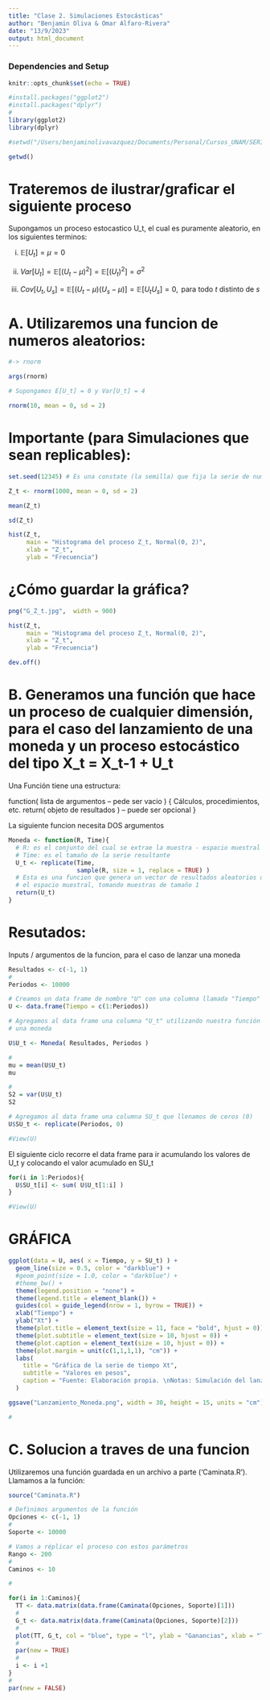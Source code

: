 ```yaml
---
title: "Clase 2. Simulaciones Estocásticas"
author: "Benjamin Oliva & Omar Alfaro-Rivera"
date: "13/9/2023"
output: html_document
---
```


### Dependencies and Setup
```r
knitr::opts_chunk$set(echo = TRUE)

#install.packages("ggplot2")
#install.packages("dplyr")
#
library(ggplot2)
library(dplyr)
```


```r
#setwd("/Users/benjaminolivavazquez/Documents/Personal/Cursos_UNAM/SERIES_2021-I/Series-de-Tiempo-Fall2020/Clase_2")

getwd()
```
# Trateremos de ilustrar/graficar el siguiente proceso

Supongamos un proceso estocastico U_t, el cual es puramente aleatorio, en los siguientes
terminos:
  
  i)   $\mathbb{E}[U_t] = \mu = 0$ 

  ii)  $Var[U_t] = \mathbb{E}[(U_t - \mu)^2] = \mathbb{E}[(U_t)^2] = \sigma^2$

  iii)  $Cov[U_t,U_s] = \mathbb{E}[(U_t - \mu)(U_s - \mu)] = \mathbb{E}[U_t U_s] = 0, \text{ para todo } t \text{ distinto de } s$
  
# A. Utilizaremos una funcion de numeros aleatorios: 
```r
#-> rnorm

args(rnorm)

# Supongamos E[U_t] = 0 y Var[U_t] = 4

rnorm(10, mean = 0, sd = 2)

```

# Importante (para Simulaciones que sean replicables):


```r
set.seed(12345) # Es una constate (la semilla) que fija la serie de numeros aleatorios

Z_t <- rnorm(1000, mean = 0, sd = 2)

mean(Z_t)

sd(Z_t)

hist(Z_t, 
     main = "Histograma del proceso Z_t, Normal(0, 2)", 
     xlab = "Z_t", 
     ylab = "Frecuencia")
```


# ¿Cómo guardar la gráfica?

```r

png("G_Z_t.jpg",  width = 900)

hist(Z_t, 
     main = "Histograma del proceso Z_t, Normal(0, 2)", 
     xlab = "Z_t", 
     ylab = "Frecuencia")

dev.off()
```

# B. Generamos una función que hace un proceso de cualquier dimensión, para el caso del lanzamiento de una moneda y un proceso estocástico del tipo X_t = X_t-1 + U_t
Una Función tiene una estructura:

function( lista de argumentos -- pede ser vacio )
   {
   Cálculos, procedimientos, etc.
   return( objeto de resultados ) -- puede ser opcional
   }

La siguiente funcion necesita DOS argumentos

```r

Moneda <- function(R, Time){
  # R: es el conjunto del cual se extrae la muestra - espacio muestral
  # Time: es el tamaño de la serie resultante
  U_t <- replicate(Time, 
                   sample(R, size = 1, replace = TRUE) )
  # Esta es una funcion que genera un vector de resultados aleatorios de los posibles en
  # el espacio muestral, tomando muestras de tamaño 1
  return(U_t)
}

```

# Resutados: 
Inputs / argumentos de la funcion, para el caso de lanzar una moneda

```r
Resultados <- c(-1, 1)
#
Periodos <- 10000

# Creamos un data frame de nombre "U" con una columna llamada "Tiempo"
U <- data.frame(Tiempo = c(1:Periodos))

# Agregamos al data frame una columna "U_t" utilizando nuestra función de lanzamiento de
# una moneda

U$U_t <- Moneda( Resultados, Periodos )

#
mu = mean(U$U_t)
mu

#
S2 = var(U$U_t)
S2

# Agregamos al data frame una columna SU_t que llenamos de ceros (0)
U$SU_t <- replicate(Periodos, 0)

#View(U)
```

El siguiente ciclo recorre el data frame para ir acumulando los valores de U_t y colocando el valor acumulado en SU_t

```r

for(i in 1:Periodos){
  U$SU_t[i] <- sum( U$U_t[1:i] )
}

#View(U)

```

# GRÁFICA

```r
ggplot(data = U, aes( x = Tiempo, y = SU_t) ) + 
  geom_line(size = 0.5, color = "darkblue") +
  #geom_point(size = 1.0, color = "darkblue") + 
  #theme_bw() + 
  theme(legend.position = "none") +
  theme(legend.title = element_blank()) +
  guides(col = guide_legend(nrow = 1, byrow = TRUE)) + 
  xlab("Tiempo") + 
  ylab("Xt") + 
  theme(plot.title = element_text(size = 11, face = "bold", hjust = 0)) + 
  theme(plot.subtitle = element_text(size = 10, hjust = 0)) + 
  theme(plot.caption = element_text(size = 10, hjust = 0)) +
  theme(plot.margin = unit(c(1,1,1,1), "cm")) +
  labs(
    title = "Gráfica de la serie de tiempo Xt",
    subtitle = "Valores en pesos",
    caption = "Fuente: Elaboración propia. \nNotas: Simulación del lanzamiento de una moneda."
  )

ggsave("Lanzamiento_Moneda.png", width = 30, height = 15, units = "cm")

#
```

# C. Solucion a traves de una funcion

Utilizaremos una función guardada en un archivo a parte ('Caminata.R'). Llamamos a la función:

```r

source("Caminata.R")

# Definimos argumentos de la función
Opciones <- c(-1, 1)
#
Soporte <- 10000

# Vamos a réplicar el proceso con estos parámetros
Rango <- 200
#
Caminos <- 10

#

for(i in 1:Caminos){
  TT <- data.matrix(data.frame(Caminata(Opciones, Soporte)[1]))
  #
  G_t <- data.matrix(data.frame(Caminata(Opciones, Soporte)[2]))
  #
  plot(TT, G_t, col = "blue", type = "l", ylab = "Ganancias", xlab = "Tiempo", ylim = c(-Rango,Rango))
  #
  par(new = TRUE)
  #
  i <- i +1
}
#
par(new = FALSE)

```